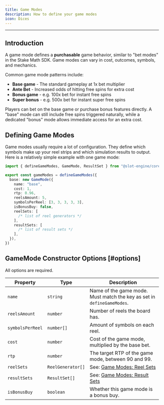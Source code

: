 ```yaml
---
title: Game Modes
description: How to define your game modes
icon: Dices
---
```


---

## Introduction

A game mode defines a **purchasable** game behavior, similar to "bet modes" in the Stake Math SDK.
Game modes can vary in cost, outcomes, symbols, and mechanics.

Common game mode patterns include:

- **Base game** - The standard gameplay at 1x bet multiplier
- **Ante Bet** - Increased odds of hitting free spins for extra cost
- **Bonus game** - e.g. 100x bet for instant free spins
- **Super bonus** - e.g. 500x bet for instant super free spins

Players can bet on the base game or purchase bonus features directly.
A "base" mode can still include free spins triggered naturally, while a dedicated "bonus" mode
allows immediate access for an extra cost.

## Defining Game Modes

Game modes usually require a lot of configuration. They define which symbols make up your reel strips
and which simulation results to output. Here is a relatively simple example with one game mode:

```ts lineNumbers
import { defineGameModes, GameMode, ResultSet } from "@slot-engine/core"

export const gameModes = defineGameModes({
  base: new GameMode({
    name: "base",
    cost: 1,
    rtp: 0.96,
    reelsAmount: 5,
    symbolsPerReel: [3, 3, 3, 3, 3],
    isBonusBuy: false,
    reelSets: [
      /* list of reel generators */
    ],
    resultSets: [
      /* list of result sets */
    ],
  }),
})
```

## GameMode Constructor Options [#options]

All options are required.

| Property         | Type              | Description                                                              |
| ---------------- | ----------------- | ------------------------------------------------------------------------ |
| `name`           | `string`          | Name of the game mode. Must match the key as set in `defineGameModes`.   |
| `reelsAmount`    | `number`          | Number of reels the board has.                                           |
| `symbolsPerReel` | `number[]`        | Amount of symbols on each reel.                                          |
| `cost`           | `number`          | Cost of the game mode, multiplied by the base bet.                       |
| `rtp`            | `number`          | The target RTP of the game mode, between 90 and 99.                      |
| `reelSets`       | `ReelGenerator[]` | See: [Game Modes: Reel Sets](/docs/core/config/game-modes/reel-sets)     |
| `resultSets`     | `ResultSet[]`     | See: [Game Modes: Result Sets](/docs/core/config/game-modes/result-sets) |
| `isBonusBuy`     | `boolean`         | Whether this game mode is a bonus buy.                                   |
